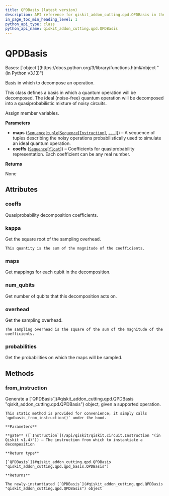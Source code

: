 ```yaml
---
title: QPDBasis (latest version)
description: API reference for qiskit_addon_cutting.qpd.QPDBasis in the latest version of qiskit-addon-cutting
in_page_toc_min_heading_level: 1
python_api_type: class
python_api_name: qiskit_addon_cutting.qpd.QPDBasis
---
```


# QPDBasis

<Class id="qiskit_addon_cutting.qpd.QPDBasis" isDedicatedPage={true} github="https://github.com/Qiskit/qiskit-addon-cutting/tree/stable/0.10/qiskit_addon_cutting/qpd/qpd_basis.py" signature="QPDBasis(maps, coeffs)" modifiers="class">
  Bases: [`object`](https://docs.python.org/3/library/functions.html#object "(in Python v3.13)")

  Basis in which to decompose an operation.

  This class defines a basis in which a quantum operation will be decomposed. The ideal (noise-free) quantum operation will be decomposed into a quasiprobabilistic mixture of noisy circuits.

  Assign member variables.

  **Parameters**

  *   **maps** ([`Sequence`](https://docs.python.org/3/library/collections.abc.html#collections.abc.Sequence "(in Python v3.13)")\[[`tuple`](https://docs.python.org/3/library/stdtypes.html#tuple "(in Python v3.13)")\[[`Sequence`](https://docs.python.org/3/library/collections.abc.html#collections.abc.Sequence "(in Python v3.13)")\[[`Instruction`](/api/qiskit/qiskit.circuit.Instruction "(in Qiskit v1.4)")], [`...`](https://docs.python.org/3/library/constants.html#Ellipsis "(in Python v3.13)")]]) – A sequence of tuples describing the noisy operations probabilistically used to simulate an ideal quantum operation.
  *   **coeffs** ([`Sequence`](https://docs.python.org/3/library/collections.abc.html#collections.abc.Sequence "(in Python v3.13)")\[[`float`](https://docs.python.org/3/library/functions.html#float "(in Python v3.13)")]) – Coefficients for quasiprobability representation. Each coefficient can be any real number.

  **Returns**

  None

  ## Attributes

  ### coeffs

  <Attribute id="qiskit_addon_cutting.qpd.QPDBasis.coeffs">
    Quasiprobability decomposition coefficients.
  </Attribute>

  ### kappa

  <Attribute id="qiskit_addon_cutting.qpd.QPDBasis.kappa">
    Get the square root of the sampling overhead.

    This quantity is the sum of the magnitude of the coefficients.
  </Attribute>

  ### maps

  <Attribute id="qiskit_addon_cutting.qpd.QPDBasis.maps">
    Get mappings for each qubit in the decomposition.
  </Attribute>

  ### num\_qubits

  <Attribute id="qiskit_addon_cutting.qpd.QPDBasis.num_qubits">
    Get number of qubits that this decomposition acts on.
  </Attribute>

  ### overhead

  <Attribute id="qiskit_addon_cutting.qpd.QPDBasis.overhead">
    Get the sampling overhead.

    The sampling overhead is the square of the sum of the magnitude of the coefficients.
  </Attribute>

  ### probabilities

  <Attribute id="qiskit_addon_cutting.qpd.QPDBasis.probabilities">
    Get the probabilities on which the maps will be sampled.
  </Attribute>

  ## Methods

  ### from\_instruction

  <Function id="qiskit_addon_cutting.qpd.QPDBasis.from_instruction" signature="from_instruction(gate, /)" modifiers="static">
    Generate a [`QPDBasis`](#qiskit_addon_cutting.qpd.QPDBasis "qiskit_addon_cutting.qpd.QPDBasis") object, given a supported operation.

    This static method is provided for convenience; it simply calls `qpdbasis_from_instruction()` under the hood.

    **Parameters**

    **gate** ([`Instruction`](/api/qiskit/qiskit.circuit.Instruction "(in Qiskit v1.4)")) – The instruction from which to instantiate a decomposition

    **Return type**

    [`QPDBasis`](#qiskit_addon_cutting.qpd.QPDBasis "qiskit_addon_cutting.qpd.qpd_basis.QPDBasis")

    **Returns**

    The newly-instantiated [`QPDBasis`](#qiskit_addon_cutting.qpd.QPDBasis "qiskit_addon_cutting.qpd.QPDBasis") object
  </Function>
</Class>

